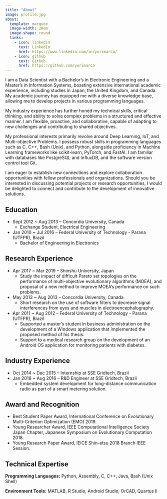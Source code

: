 ```yaml
---
title: "About"
image: profile.jpg
about:
  template: marquee
  image-width: 20em
  image-shape: round
  links:
    - icon: linkedin
      text: LinkedIn
      href: https://www.linkedin.com/in/yurimarca/
    - icon: github
      text: Github
      href: https://github.com/yurimarca
---
```


I am a Data Scientist with a Bachelor's in Electronic Engineering and a Master's in Information Systems, boasting extensive international academic experience, including studies in Japan, the United Kingdom, and Canada. My academic journey has equipped me with a diverse knowledge base, allowing me to develop projects in various programming languages.

My industry experience has further honed my technical skills, critical thinking, and ability to solve complex problems in a structured and effective manner. I am flexible, proactive, and collaborative, capable of adapting to new challenges and contributing to shared objectives.

My professional interests primarily revolve around Deep Learning, IoT, and Multi-objective Problems. I possess robust skills in programming languages such as C, C++, Bash (Unix), and Python, alongside proficiency in Machine Learning frameworks like scikit-learn, PyTorch, and FastAI. I am familiar with databases like PostgreSQL and InfluxDB, and the software version control tool Git.

I am eager to establish new connections and explore collaboration opportunities with fellow professionals and organizations. Should you be interested in discussing potential projects or research opportunities, I would be delighted to connect and contribute to the development of innovative solutions.



## Education

* Sept 2012 ~ Aug 2013 -- Concordia University, Canada
  * Exchange Student, Electrical Engineering

* Jan 2010 ~ Jul 2016 -- Federal University of Technology - Parana (UTFPR), Brazil
  * Bachelor of Engineering in Electronics

## Research Experience

* Apr 2017 ~ Mar 2019 -- Shinshu University, Japan
  * Study the impact of difficult Pareto set topologies on the performance of multi-objective evolutionary algorithms (MOEA), and proposal of a new method to improve MOEA's performance on such problems.

* May 2013 ~ Aug 2013 -- Concordia University, Canada
  * Short research on the use of software filters to decrease signal interferences from eyes and muscles in electroencephalography.

* Apr 2011 ~ Aug 2012 -- Federal University of Technology - Parana (UTFPR), Brazil
  * Supported a master's student in business administration on the development of a Windows application that implemented the proposed method of his thesis.
  * Support to a medical research group on the development of an Android OS application for monitoring patients with diabetes.

## Industry Experience

* Oct 2014 ~ Dec 2015 -- Internship at SSE Gridtech, Brazil
* Jan 2016 ~ Aug 2016 -- R&D Engineer at SSE Gridtech, Brazil
  * Embedded system development for long-distance communication radio as part of a smart metering solution.

## Award and Recognition

* Best Student Paper Award, International Conference on Evolutionary Multi-Criterion Optimization (EMO) 2019.
* Young Researcher Award, IEEE Computational Intelligence Society Japan Chapter, Japanese Symposium on Evolutionary Computation 2018.
* Young Research Paper Award, IEICE Shin-etsu 2018 Branch IEEE Session.


## Technical Expertise

**Programming Languages:** Python, Assembly, C, C++, Java, Bash (Unix Shell)

**Environment Tools:** MATLAB, R Studio, Android Studio, OrCAD, Quartus II
